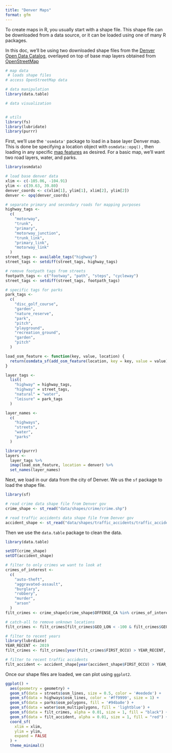 ```yaml
---
title: "Denver Maps"
format: gfm
---
```


To create maps in R, you usually start with a shape file. This shape file can be downloaded from a data source, or it can be loaded using one of many R packages.

In this doc, we'll be using two downloaded shape files from the [Denver Open Data Catalog](https://www.denvergov.org/opendata/ "Denver Open Data Catalog"), overlayed on top of base map layers obtained from [OpenStreetMap](https://wiki.openstreetmap.org/wiki/Main_Page "OpenStreetMap")

```r
# map data
 # loads shape files
# access OpenStreetMap data

# data manipulation
library(data.table)

# data visualization


# utils
library(fs)
library(lubridate)
library(purrr)
```

First, we'll use the `'osmdata'` package to load in a base layer Denver map. This is done be specifying a location object with `osmdata::opq()` , then loading in any specific [map features](https://wiki.openstreetmap.org/wiki/Map_Features "Map features - OpenStreetMap Wiki") as desired. For a basic map, we'll want two road layers, water, and parks.

```r
library(osmdata)

# load base denver data
xlim <- c(-105.06, -104.91)
ylim <- c(39.63, 39.80)
denver_coords <- c(xlim[1], ylim[1], xlim[2], ylim[2])
denver <- opq(denver_coords)

# separate primary and secondary roads for mapping purposes
highway_tags <- 
  c(
    "motorway",
    "trunk",
    "primary",
    "motorway_junction",
    "trunk_link",
    "primary_link",
    "motorway_link"
  )
street_tags <- available_tags("highway")
street_tags <- setdiff(street_tags, highway_tags)

# remove footpath tags from streets
footpath_tags <- c("footway", "path", "steps", "cycleway")
street_tags <- setdiff(street_tags, footpath_tags)

# specific tags for parks
park_tags <- 
  c(
    "disc_golf_course",
    "garden",
    "nature_reserve",
    "park",
    "pitch",
    "playground",
    "recreation_ground",
    "garden",
    "pitch"
  )

load_osm_feature <- function(key, value, location) {
  return(osmdata_sf(add_osm_feature(location, key = key, value = value)))
}

layer_tags <- 
  list(
    "highway" = highway_tags,
    "highway" = street_tags,
    "natural" = "water",
    "leisure" = park_tags
  )

layer_names <-
  c(
    "highways",
    "streets",
    "water",
    "parks"
  )

library(purrr)
layers <- 
  layer_tags %>% 
  imap(load_osm_feature, location = denver) %>% 
  set_names(layer_names)
```

Next, we load in our data from the city of Denver. We us the `sf` package to load the shape file.

```r
library(sf)

# read crime data shape file from Denver gov
crime_shape <- st_read("data/shapes/crime/crime.shp")

# read traffic accidents data shape file from Denver gov
accident_shape <- st_read("data/shapes/traffic_accidents/traffic_accidents.shp")
```

Then we use the `data.table` package to clean the data.

```r
library(data.table)

setDT(crime_shape)
setDT(accident_shape)

# filter to only crimes we want to look at
crimes_of_interest <- 
  c(
    "auto-theft", 
    "aggravated-assault", 
    "burglary", 
    "robbery", 
    "murder",
    "arson"
  )
filt_crimes <- crime_shape[crime_shape$OFFENSE_CA %in% crimes_of_interest, ]

# catch-all to remove unknown locations
filt_crimes <- filt_crimes[filt_crimes$GEO_LON < -100 & filt_crimes$GEO_LAT > 35, ]

# filter to recent years
library(lubrdiate)
YEAR_RECENT <- 2019
filt_crimes <- filt_crimes[year(filt_crimes$FIRST_OCCU) > YEAR_RECENT, ]
```

```r
# filter to recent traffic accidents
filt_accident <- accident_shape[year(accident_shape$FIRST_OCCU) > YEAR_RECENT, ]
```

Once our shape files are loaded, we can plot using `ggplot2`.

```r
ggplot() + 
  aes(geometry = geometry) +
  geom_sf(data = streets$osm_lines, size = 0.5, color = '#eedede') +
  geom_sf(data = highways$osm_lines, color = '#ff9999', size = 1) + 
  geom_sf(data = parks$osm_polygons, fill = '#94ba8e') +
  geom_sf(data = water$osm_multipolygons, fill = 'lightblue') + 
  geom_sf(data = filt_crimes, alpha = 0.01, size = 1, fill = "black") +
  geom_sf(data = filt_accident, alpha = 0.01, size = 1, fill = "red") +
  coord_sf(
    xlim = xlim, 
    ylim = ylim,
    expand = FALSE
  ) +
  theme_minimal()
```
